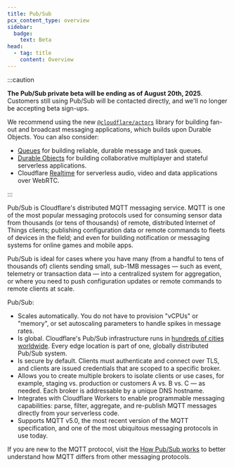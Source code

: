 ```yaml
---
title: Pub/Sub
pcx_content_type: overview
sidebar:
  badge:
    text: Beta
head:
  - tag: title
    content: Overview
---
```


:::caution

**The Pub/Sub private beta will be ending as of August 20th, 2025**. Customers still using Pub/Sub will be contacted directly, and we'll no longer be accepting beta sign-ups.

We recommend using the new [`@cloudflare/actors`](/changelog/2025-06-25-actors-package-alpha/) library for building fan-out and broadcast messaging applications, which builds upon Durable Objects. You can also consider:

* [Queues](/queues/ ) for building reliable, durable message and task queues.
* [Durable Objects](/durable-objects/ ) for building collaborative multiplayer and stateful serverless applications.
* Cloudflare [Realtime](/realtime/) for serverless audio, video and data applications over WebRTC.

:::

Pub/Sub is Cloudflare's distributed MQTT messaging service. MQTT is one of the most popular messaging protocols used for consuming sensor data from thousands (or tens of thousands) of remote, distributed Internet of Things clients; publishing configuration data or remote commands to fleets of devices in the field; and even for building notification or messaging systems for online games and mobile apps.

Pub/Sub is ideal for cases where you have many (from a handful to tens of thousands of) clients sending small, sub-1MB messages — such as event, telemetry or transaction data — into a centralized system for aggregation, or where you need to push configuration updates or remote commands to remote clients at scale.

Pub/Sub:

* Scales automatically. You do not have to provision "vCPUs" or "memory", or set autoscaling parameters to handle spikes in message rates.
* Is global. Cloudflare's Pub/Sub infrastructure runs in [hundreds of cities worldwide](https://www.cloudflare.com/network/). Every edge location is part of one, globally distributed Pub/Sub system.
* Is secure by default. Clients must authenticate and connect over TLS, and clients are issued credentials that are scoped to a specific broker.
* Allows you to create multiple brokers to isolate clients or use cases, for example, staging vs. production or customers A vs. B vs. C — as needed. Each broker is addressable by a unique DNS hostname.
* Integrates with Cloudflare Workers to enable programmable messaging capabilities: parse, filter, aggregate, and re-publish MQTT messages directly from your serverless code.
* Supports MQTT v5.0, the most recent version of the MQTT specification, and one of the most ubiquitous messaging protocols in use today.

If you are new to the MQTT protocol, visit the [How Pub/Sub works](/pub-sub/learning/how-pubsub-works/) to better understand how MQTT differs from other messaging protocols.

